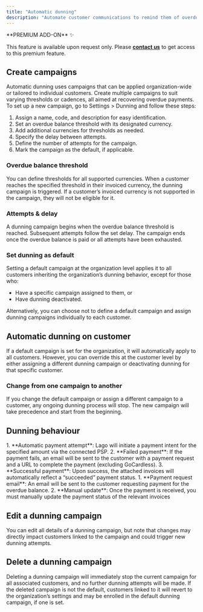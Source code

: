 ```yaml
---
title: "Automatic dunning"
description: "Automate customer communications to remind them of overdue invoices and recover outstanding balances through targeted dunning campaigns."
---
```


<Info>
**PREMIUM ADD-ON** ✨

This feature is available upon request only. Please **[contact us](mailto:hello@getlago.com)** to get access to this premium feature.
</Info>

## Create campaigns

Automatic dunning uses campaigns that can be applied organization-wide or tailored to individual customers. Create multiple campaigns to suit varying thresholds or cadences, all aimed at recovering overdue payments. To set up a new campaign, go to Settings > Dunning and follow these steps:

1. Assign a name, code, and description for easy identification.
2. Set an overdue balance threshold with its designated currency.
3. Add additional currencies for thresholds as needed.
4. Specify the delay between attempts.
5. Define the number of attempts for the campaign.
6. Mark the campaign as the default, if applicable.


### Overdue balance threshold

You can define thresholds for all supported currencies. When a customer reaches the specified threshold in their invoiced currency, the dunning campaign is triggered.
If a customer’s invoiced currency is not supported in the campaign, they will not be eligible for it.

### Attempts & delay

A dunning campaign begins when the overdue balance threshold is reached. Subsequent attempts follow the set delay. The campaign ends once the overdue balance is paid or all attempts have been exhausted.


### Set dunning as default

Setting a default campaign at the organization level applies it to all customers inheriting the organization’s dunning behavior, except for those who:

- Have a specific campaign assigned to them, or
- Have dunning deactivated.

Alternatively, you can choose not to define a default campaign and assign dunning campaigns individually to each customer.


## Automatic dunning on customer

If a default campaign is set for the organization, it will automatically apply to all customers. However, you can override this at the customer level by either assigning a different dunning campaign or deactivating dunning for that specific customer.

### Change from one campaign to another
If you change the default campaign or assign a different campaign to a customer, any ongoing dunning process will stop. The new campaign will take precedence and start from the beginning.


## Dunning behaviour
<Tabs>
  <Tab title="Customer connected to a PSP">
    1. **Automatic payment attempt**: Lago will initiate a payment intent for the specified amount via the connected PSP.
    2. **Failed payment**: If the payment fails, an email will be sent to the customer with a payment request and a URL to complete the payment (excluding GoCardless).
    3. **Successful payment**: Upon success, the attached invoices will automatically reflect a “succeeded” payment status.
  </Tab>
  <Tab title="Customer not connected to a PSP">
    1. **Payment request email**: An email will be sent to the customer requesting payment for the overdue balance.
    2. **Manual update**: Once the payment is received, you must manually update the payment status of the relevant invoices
  </Tab>
</Tabs>

## Edit a dunning campaign
You can edit all details of a dunning campaign, but note that changes may directly impact customers linked to the campaign and could trigger new dunning attempts.

## Delete a dunning campaign
Deleting a dunning campaign will immediately stop the current campaign for all associated customers, and no further dunning attempts will be made. If the deleted campaign is not the default, customers linked to it will revert to the organization’s settings and may be enrolled in the default dunning campaign, if one is set.